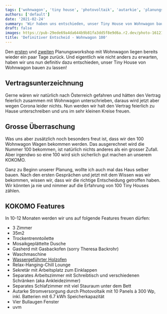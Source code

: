 ```yaml
---
tags: ['wohnwagon', 'tiny house', 'photovoltaik', 'autarkie', 'planungsworkshop']
authors: ['default']
date: '2021-02-24'
summary: 'Wir haben uns entschieden, unser Tiny House von Wohnwagon bauen zu lassen und freuen uns darauf, den 100. Wohnwagon zu erhalten. Unser KOKOMO wird zahlreiche Features wie 3 Zimmer, eine autarke Stromversorgung und mehr bieten.'
draft: false
images: https://pub-29ede69a4da644b9b81fa3dd5f8e9d6a.r2.dev/photo-1612128200447-710980d1d7bd-scaled.webp
title: 'Definitiver Entscheid - Wohnwagon 100'
---
```


Den [ersten](https://www.kokomo.house/erstes-planungsmeeting-mit-wohnwagon/) und [zweiten](https://www.kokomo.house/zweiter-planungsworkshop-mit-wohnwagon/) Planungsworkshop mit Wohnwagon liegen bereits
wieder ein paar Tage zurück. Und eigentlich wie nicht anders zu erwarten,
haben wir uns nun definitiv dazu entschieden, unser Tiny House von Wohnwagon
bauen zu lassen!

## Vertragsunterzeichnung

Gerne wären wir natürlich nach Österreich gefahren und hätten den Vertrag
feierlich zusammen mit Wohnwagon unterschrieben, daraus wird jetzt aber wegen
Corona leider nichts. Nun werden wir halt den Vertrag feierlich zu Hause
unterschreiben und uns im sehr kleinen Kreise freuen.

## Grosse Überraschung

Was uns aber zusätzlich noch besonders freut ist, dass wir den 100 Wohnwagon
Wagen bekommen werden. Das ausgerechnet wird die Nummer 100 bekommen, ist
natürlich nichts anderes als ein grosser Zufall. Aber irgendwo so eine 100
wird sich sicherlich gut machen an unserem KOKOMO.

Ganz zu Beginn unserer Planung, wollte ich auch mal das Haus selber bauen.
Nach den ersten Gesprächen und jetzt mit dem Wissen was wir bekommen, wissen
wir, dass wir die richtige Entscheidung getroffen haben. Wir könnten ja nie
und nimmer auf die Erfahrung von 100 Tiny Houses zählen.

## KOKOMO Features

In 10-12 Monaten werden wir uns auf folgende Features freuen dürfen:

- 3 Zimmer
- 35m2
- Trockentrenntoilette
- Mosaikgeplättelte Dusche
- Gasherd mit Gasbackofen (sorry Theresa Backrohr)
- Waschmaschine
- [Wassergeführter Holzofen](https://www.kokomo.house/wassergefuehrter-holzofen/)
- Relax-Hanging-Chill Lounge
- Sekretär mit Arbeitsplatz zum Einklappen
- Separates Arbeitszimmer mit Schreibtisch und verschiedenen Schränken (aka Ankleidezimmer)
- Separates Schlafzimmer mit viel Stauraum unter dem Bett
- Autarke Stromversorgung durch Photovoltaik mit 10 Panels à 300 Wp, inkl. Batterien mit 6.7 kWh Speicherkapazität
- Vier Bullaugen Fenster
- uvm
